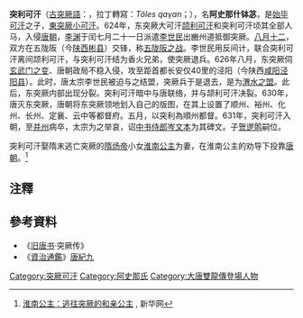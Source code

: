 {{otheruses|subject=突厥小可汗突利可汗|other=他的祖父启民可汗的另一称号突利可汗|启民可汗}}
'''突利可汗'''（[[古突厥語|古突厥語]]：{{lang|otk|{{Script/Orkhon|𐱅𐰇𐰠𐰾𐰴𐰍𐰣}}}}，拉丁轉寫：''Töles qaγan''；{{bd|603年||631年|catIdx=T}}），名'''阿史那什钵苾'''，是[[始毕可汗|始毕可汗]]之子，[[東突厥|東突厥]][[小可汗|小可汗]]。624年，东突厥大可汗[[颉利可汗|颉利可汗]]和突利可汗顷其全部人马，入侵[[唐朝|唐朝]]，[[李渊|李渊]]于闰七月二十一日派遣[[李世民|李世民]]出豳州道抵御突厥。[[八月十二|八月十二]]，双方在五陇阪（今[[陕西|陕西]][[彬县|彬县]]）交锋，称[[五陇阪之战|五陇阪之战]]。李世民用反间计，联合突利可汗离间颉利可汗，与突利可汗结为香火兄弟，使突厥退兵。626年八月，东突厥伺[[玄武门之变|玄武门之变]]、唐朝政局不稳入侵，攻至距首都长安仅40里的泾阳（今陕西[[咸阳|咸阳]][[泾阳县|泾阳县]]）。此时，唐太宗李世民被迫与之结盟，突厥兵于是退去，是为[[渭水之盟|渭水之盟]]。此后，东突厥内部出现分裂。突利可汗暗中与唐联络，并与颉利可汗决裂。630年，唐灭东突厥，唐朝将东突厥领地划入自己的版图，在其上设置了顺州、裕州、化州、长州、定襄、云中等都督府。五月，以突利為順州都督。631年，突利可汗入朝，至[[并州|并州]]病卒，太宗为之举哀，诏[[中书侍郎|中书侍郎]][[岑文本|岑文本]]为其碑文。子[[贺逻鹘|贺逻鹘]]嗣位。

突利可汗娶隋末逃亡突厥的[[隋炀帝|隋炀帝]]小女[[淮南公主_(隋)|淮南公主]]为妻，在淮南公主的劝导下投靠[[唐朝|唐朝]]。<ref>[http://www.nmg.xinhuanet.com/zjcy/2010-08/27/content_20740805_1.htm 淮南公主：逃往突厥的和亲公主] {{Wayback|url=http://www.nmg.xinhuanet.com/zjcy/2010-08/27/content_20740805_1.htm |date=20110106225235 }}, 新华网</ref>

==注釋==
{{refbegin}}
{{noteFoot}}
{{refend}}

==參考資料==
*《[[旧唐书|旧唐书]]·突厥传》
*《[[資治通鑑|資治通鑑]]》[[s:資治通鑑/卷193|唐紀九]]
{{reflist}}
{{古突厥}}
[[Category:突厥可汗|Category:突厥可汗]]
[[Category:阿史那氏|Category:阿史那氏]]
[[Category:大唐雙龍傳登場人物|Category:大唐雙龍傳登場人物]]